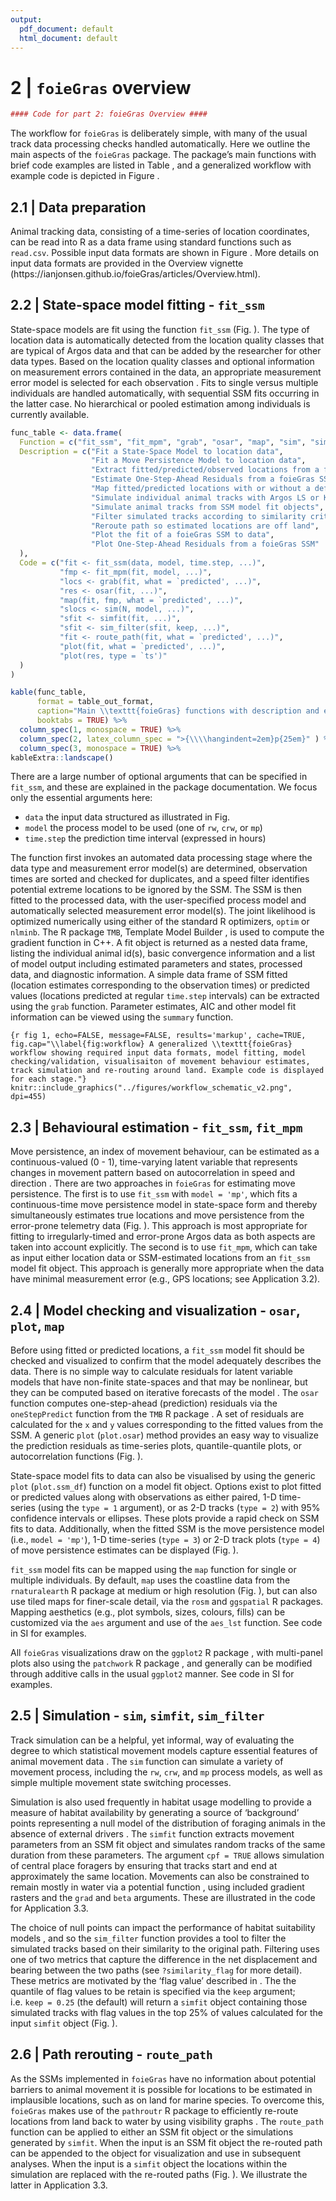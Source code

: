 ```yaml
---
output:
  pdf_document: default
  html_document: default
---
```

# 2 | `foieGras` overview

```r
#### Code for part 2: foieGras Overview ####
```
The workflow for `foieGras` is deliberately simple, with many of the usual track data processing checks handled automatically. Here we outline the main aspects of the `foieGras` package. The package's main functions with brief code examples are listed in Table \ref{tab:func_table_kable}, and a generalized workflow with example code is depicted in Figure \ref{fig:workflow}. 


## 2.1 | Data preparation
Animal tracking data, consisting of a time-series of location coordinates, can be read into R as a data frame using standard functions such as `read.csv`. Possible input data formats are shown in Figure \ref{fig:workflow}. More details on input data formats are provided in the Overview vignette (https://ianjonsen.github.io/foieGras/articles/Overview.html). 


## 2.2 | State-space model fitting - `fit_ssm`
State-space models are fit using the function `fit_ssm` (Fig. \ref{fig:workflow}). The type of location data is automatically detected from the location quality classes that are typical of Argos data and that can be added by the researcher for other data types. Based on the location quality classes and optional information on measurement errors contained in the data, an appropriate measurement error model is selected for each observation \citep{Jonsen:2020}. Fits to single versus multiple individuals are handled automatically, with sequential SSM fits occurring in the latter case. No hierarchical or pooled estimation among individuals is currently available.


```r
func_table <- data.frame(
  Function = c("fit_ssm", "fit_mpm", "grab", "osar", "map", "sim", "simfit", "sim_filter", "route_path", "plot.ssm_df", "plot.osar"),
  Description = c("Fit a State-Space Model to location data",
                  "Fit a Move Persistence Model to location data",
                  "Extract fitted/predicted/observed locations from a foieGras model, with or without projection information",
                  "Estimate One-Step-Ahead Residuals from a foieGras SSM",
                  "Map fitted/predicted locations with or without a defined projection",
                  "Simulate individual animal tracks with Argos LS or KF errors",
                  "Simulate animal tracks from SSM model fit objects",
                  "Filter simulated tracks according to similarity criteria",
                  "Reroute path so estimated locations are off land",
                  "Plot the fit of a foieGras SSM to data",
                  "Plot One-Step-Ahead Residuals from a foieGras SSM"
  ),
  Code = c("fit <- fit_ssm(data, model, time.step, ...)",
           "fmp <- fit_mpm(fit, model, ...)",
           "locs <- grab(fit, what = `predicted', ...)",
           "res <- osar(fit, ...)",
           "map(fit, fmp, what = `predicted', ...)",
           "slocs <- sim(N, model, ...)",
           "sfit <- simfit(fit, ...)",
           "sfit <- sim_filter(sfit, keep, ...)",
           "fit <- route_path(fit, what = `predicted', ...)",
           "plot(fit, what = `predicted', ...)",
           "plot(res, type = `ts')"
  )
)

```

```r
kable(func_table, 
      format = table_out_format, 
      caption="Main \\texttt{foieGras} functions with description and example code. In the code examples, \\texttt{...} denotes optional arguments. Details on these arguments can be found in the package help files for each function (e.g., \\texttt{?fit\\_ssm}).", 
      booktabs = TRUE) %>%
  column_spec(1, monospace = TRUE) %>%
  column_spec(2, latex_column_spec = ">{\\\\hangindent=2em}p{25em}" ) %>%
  column_spec(3, monospace = TRUE) %>%
kableExtra::landscape()
```

There are a large number of optional arguments that can be specified in `fit_ssm`, and these are explained in the package documentation. We focus only the essential arguments here:  

- `data` the input data structured as illustrated in Fig. \ref{fig:workflow}
- `model` the process model to be used (one of `rw`, `crw`, or `mp`)
- `time.step` the prediction time interval (expressed in hours)

The function first invokes an automated data processing stage where the data type and measurement error model(s) are determined, observation times are sorted and checked for duplicates, and a speed filter identifies potential extreme locations to be ignored by the SSM. The SSM is then fitted to the processed data, with the user-specified process model and automatically selected measurement error model(s). The joint likelihood is optimized numerically using either of the standard R optimizers, `optim` or `nlminb`. The R package `TMB`, Template Model Builder \citep{Kristensen:2016}, is used to compute the gradient function in C++. A fit object is returned as a nested data frame, listing the individual animal id(s), basic convergence information and a list of model output including estimated parameters and states, processed data, and diagnostic information. A simple data frame of SSM fitted (location estimates corresponding to the observation times) or predicted values (locations predicted at regular `time.step` intervals) can be extracted using the `grab` function. Parameter estimates, AIC and other model fit information can be viewed using the `summary` function.


```{r fig 1, echo=FALSE, message=FALSE, results='markup', cache=TRUE, fig.cap="\\label{fig:workflow} A generalized \\texttt{foieGras} workflow showing required input data formats, model fitting, model checking/validation, visualisaiton of movement behaviour estimates, track simulation and re-routing around land. Example code is displayed for each stage."}
knitr::include_graphics("../figures/workflow_schematic_v2.png", dpi=455)
```


## 2.3 | Behavioural estimation - `fit_ssm`, `fit_mpm`
Move persistence, an index of movement behaviour, can be estimated as a continuous-valued (0 - 1), time-varying latent variable that represents changes in movement pattern based on autocorrelation in speed and direction \citep{Jonsen:2019}. There are two approaches in `foieGras` for estimating move persistence. The first is to use `fit_ssm` with `model = 'mp'`, which fits a continuous-time move persistence model in state-space form and thereby simultaneously estimates true locations and move persistence from the error-prone telemetry data (Fig. \ref{fig:workflow}). This approach is most appropriate for fitting to irregularly-timed and error-prone Argos data as both aspects are taken into account explicitly. The second is to use `fit_mpm`, which can take as input either location data or SSM-estimated locations from an `fit_ssm` model fit object. This approach is generally more appropriate when the data have minimal measurement error (e.g., GPS locations; see Application 3.2). 

## 2.4 | Model checking and visualization - `osar`, `plot`, `map`
Before using fitted or predicted locations, a `fit_ssm` model fit should be checked and visualized to confirm that the model adequately describes the data. There is no simple way to calculate residuals for latent variable models that have non-finite state-spaces and that may be nonlinear, but they can be computed based on iterative forecasts of the model \citep{Thygesen:2017}. The `osar` function computes one-step-ahead (prediction) residuals via the  `oneStepPredict` function from the `TMB` R package \citep{Kristensen:2016}. A set of residuals are calculated for the `x` and `y` values corresponding to the fitted values from the SSM. A generic `plot` (`plot.osar`) method provides an easy way to visualize the prediction residuals as time-series plots, quantile-quantile plots, or autocorrelation functions (Fig. \ref{fig:workflow}).

State-space model fits to data can also be visualised by using the generic `plot` (`plot.ssm_df`) function on a model fit object. Options exist to plot fitted or predicted values along with observations as either paired, 1-D time-series (using the `type = 1` argument), or as 2-D tracks (`type = 2`) with 95% confidence intervals or ellipses. These plots provide a rapid check on SSM fits to data. Additionally, when the fitted SSM is the move persistence model (i.e., `model = 'mp'`), 1-D time-series (`type = 3`) or 2-D track plots (`type = 4`) of move persistence estimates can be displayed (Fig. \ref{fig:workflow}).

`fit_ssm` model fits can be mapped using the `map` function for single or multiple individuals. By default, `map` uses the coastline data from the `rnaturalearth` R package \citep{rnaturalearth} at medium or high resolution (Fig. \ref{fig:workflow}), but can also use tiled maps for finer-scale detail, via the `rosm` \citep{rosm} and `ggspatial` \citep{ggspatial} R packages. Mapping aesthetics (e.g., plot symbols, sizes, colours, fills) can be customized via the `aes` argument and use of the `aes_lst` function. See code in SI for examples.

All `foieGras` visualizations draw on the `ggplot2` R package \citep{ggplot2}, with multi-panel plots also using the `patchwork` R package \citep{patchwork}, and generally can be modified through additive calls in the usual `ggplot2` manner. See code in SI for examples.

## 2.5 | Simulation - `sim`, `simfit`, `sim_filter`
Track simulation can be a helpful, yet informal, way of evaluating the degree to which statistical movement models capture essential features of animal movement data \citep{Michelot:2017}. The `sim` function can simulate a variety of movement process, including the `rw`, `crw`, and `mp` process models, as well as simple multiple movement state switching processes.

Simulation is also used frequently in habitat usage modelling to provide a measure of habitat availability \citep{Aarts:2012} by generating a source of 'background' points representing a null model of the distribution of foraging animals in the absence of external drivers \citep{Raymond:2015}. The `simfit` function extracts movement parameters from an SSM fit object and simulates random tracks of the same duration from these parameters. The argument `cpf = TRUE` allows simulation of central place foragers by ensuring that tracks start and end at approximately the same location. Movements can also be constrained to remain mostly in water via a potential function \citep{Preisler:2013}, using included gradient rasters and the `grad` and `beta` arguments. These are illustrated in the code for Application 3.3.

The choice of null points can impact the performance of habitat suitability models \cite{Phillips:2009}, and so the `sim_filter` function provides a tool to filter the simulated tracks based on their similarity to the original path. Filtering uses one of two metrics that capture the difference in the net displacement and bearing between the two paths (see `?similarity_flag` for more detail). These metrics are motivated by the 'flag value' described in \cite{Hazen:2017}. The the quantile of flag values to be retain is specified via the `keep` argument; i.e. `keep = 0.25` (the default) will return a `simfit` object containing those simulated tracks with flag values in the top 25% of values calculated for the input `simfit` object (Fig. \ref{fig:workflow}).

## 2.6 | Path rerouting - `route_path`
As the SSMs implemented in `foieGras` have no information about potential barriers to animal movement it is possible for locations to be estimated in implausible locations, such as on land for marine species. To overcome this, `foieGras` makes use of the `pathroutr` R package \citep{pathroutr} to efficiently re-route locations from land back to water by using visibility graphs \citep{Jan:2014}. The `route_path` function can be applied to either an SSM fit object or the simulations generated by `simfit`. When the input is an SSM fit object the re-routed path can be appended to the object for visualization and use in subsequent analyses. When the input is a `simfit` object the locations within the simulation are replaced with the re-routed paths (Fig. \ref{fig:workflow}). We illustrate the latter in Application 3.3. 

